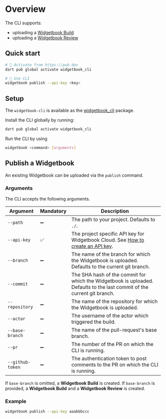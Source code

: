 # Overview

The CLI supports:
- uploading a [Widgetbook Build](https://docs.widgetbook.io/widgetbook-cloud/hosting)
- uploading a [Widgetbook Review](https://docs.widgetbook.io/widgetbook-cloud/review)

## Quick start

```bash
# 🎯 Activate from https://pub.dev
dart pub global activate widgetbook_cli

# 🚀 Use CLI
widgetbook publish --api-key <key>
```

## Setup

The `widgetbook-cli` is available as the [widgetbook_cli](https://pub.dev/packages/widgetbook_cli) package.

Install the CLI globally by running: 

```bash
dart pub global activate widgetbook_cli
```

Run the CLI by using
```bash
widgetbook <command> [arguments]
```

## Publish a Widgetbook

An existing Widgetbook can be uploaded via the `publish` command.

### Arguments

The CLI accepts the following arguments.

| Argument         | Mandatory | Description |
| ---------------- | --------- | ----------- |
| `--path`         | ➖        | The path to your project. Defaults to `./`. |
| `--api-key`      | ✅        | The project specific API key for Widgetbook Cloud. See [How to create an API key](https://docs.widgetbook.io/widgetbook-cloud/hosting#how-to-create-an-api-key).|
| `--branch`       | ➖        | The name of the branch for which the Widgetbook is uploaded. Defaults to the current git branch. |
| `--commit`       | ➖        | The SHA hash of the commit for which the Widgetbook is uploaded. Defaults to the last commit of the current git branch. |
| `--repository`   | ➖        | The name of the repository for which the Widgetbook is uploaded.|
| `--actor`        | ➖        | The username of the actor which triggered the build.|
| `--base-branch`  | ➖        | The name of the pull-request's base branch. |
| `--pr`           | ➖        | The number of the PR on which the CLI is running. |
| `--github-token` | ➖        | The authentication token to post comments to the PR on which the CLI is running. |

If `base-branch` is omitted, a **Widgetbook Build** is created. 
If `base-branch` is provided, a **Widgetbook Build** and a **Widgetbook Review** is created.

### Example

```bash
widgetbook publish --api-key aaabbbccc
```